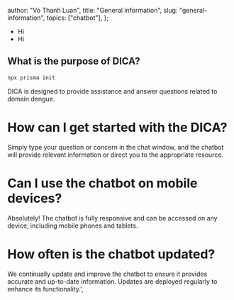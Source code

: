 
  author: "Vo Thanh Luan",
  title: "General information",
  slug: "general-information",
  topics: ["chatbot"],
};

- Hi
- Hi

## What is the purpose of DICA?

```bash
npx prisma init
```

DICA is designed to provide assistance and answer questions related to domain dengue.

# How can I get started with the DICA?

Simply type your question or concern in the chat window, and the chatbot will provide relevant information or direct you to the appropriate resource.

# Can I use the chatbot on mobile devices?

Absolutely! The chatbot is fully responsive and can be accessed on any device, including mobile phones and tablets.

# How often is the chatbot updated?

We continually update and improve the chatbot to ensure it provides accurate and up-to-date information. Updates are deployed regularly to enhance its functionality.',

